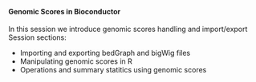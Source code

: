 <br>

#### **Genomic Scores in Bioconductor**

In this session we introduce genomic scores handling and import/export
Session sections:

* Importing and exporting bedGraph and bigWig files
* Manipulating genomic scores in R
* Operations and summary statitics using genomic scores